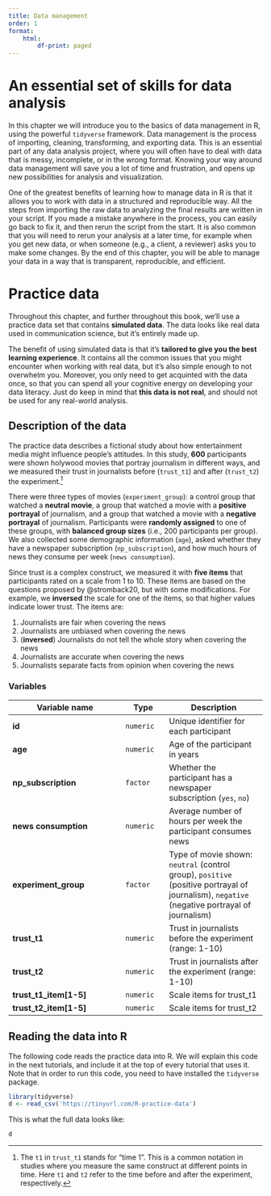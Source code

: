 ```yaml
---
title: Data management
order: 1
format:
    html:
        df-print: paged
---
```


# An essential set of skills for data analysis {#introduction}

In this chapter we will introduce you to the basics of data management in R, using the powerful `tidyverse` framework.
Data management is the process of importing, cleaning, transforming, and exporting data.
This is an essential part of any data analysis project, where you will often have to deal with data that is messy, incomplete, or in the wrong format.
Knowing your way around data management will save you a lot of time and frustration, and opens up new possibilities for analysis and visualization.

One of the greatest benefits of learning how to manage data in R is that it allows you to work with data in a structured and reproducible way.
All the steps from importing the raw data to analyzing the final results are written in your script.
If you made a mistake anywhere in the process, you can easily go back to fix it, and then rerun the script from the start.
It is also common that you will need to rerun your analysis at a later time, for example when you get new data, or when someone (e.g., a client, a reviewer) asks you to make some changes.
By the end of this chapter, you will be able to manage your data in a way that is transparent, reproducible, and efficient.

# Practice data {#practice-data} 

Throughout this chapter, and further throughout this book, we'll use a practice data set that contains **simulated data**.
The data looks like real data used in communication science, but it's entirely made up.

The benefit of using simulated data is that it's **tailored to give you the best learning experience**. 
It contains all the common issues that you might encounter when working with real data, but it's also simple enough to not overwhelm you.
Moreover, you only need to get acquinted with the data once, so that you can spend all your cognitive energy on developing your data literacy.
Just do keep in mind that **this data is not real**, and should not be used for any real-world analysis.

## Description of the data

The practice data describes a fictional study about how entertainment media might influence people's attitudes.
In this study, **600** participants were shown holywood movies that portray journalism in different ways, and we measured their trust in journalists before (`trust_t1`) and after (`trust_t2`) the experiment.[^1]

[^1]: The `t1` in `trust_t1` stands for "time 1". This is a common notation in studies where you measure the same construct at different points in time. Here `t1` and `t2` refer to the time before and after the experiment, respectively.

There were three types of movies (`experiment_group`): a control group that watched a **neutral movie**, a group that watched a movie with a **positive portrayal** of journalism, and a group that watched a movie with a **negative portrayal** of journalism.
Participants were **randomly assigned** to one of these groups, with **balanced group sizes** (i.e., 200 participants per group).
We also collected some demographic information (`age`), asked whether they have a newspaper subscription (`np_subscription`), and how much hours of news they consume per week (`news consumption`).

Since trust is a complex construct, we measured it with **five items** that participants rated on a scale from 1 to 10.
These items are based on the questions proposed by @stromback20, but with some modifications.
For example, we **inversed** the scale for one of the items, so that higher values indicate lower trust.
The items are:

1. Journalists are fair when covering the news
2. Journalists are unbiased when covering the news
3. (**inversed**) Journalists do not tell the whole story when covering the news
4. Journalists are accurate when covering the news
5. Journalists separate facts from opinion when covering the news



### Variables

| Variable name | Type | Description |
|---------------|------|-------------|
| **id** | `numeric` | Unique identifier for each participant |
| **age** | `numeric` | Age of the participant in years |
| **np_subscription** | `factor` | Whether the participant has a newspaper subscription (`yes`, `no`) |
| **news consumption** | `numeric` | Average number of hours per week the participant consumes news |
| **experiment_group** | `factor` | Type of movie shown: `neutral` (control group), `positive` (positive portrayal of journalism), `negative` (negative portrayal of journalism) |
| **trust_t1** | `numeric` | Trust in journalists before the experiment (range: 1-10) |
| **trust_t2** | `numeric` | Trust in journalists after the experiment (range: 1-10) |
| **trust_t1_item[1-5]** | `numeric` | Scale items for trust_t1 |
| **trust_t2_item[1-5]** | `numeric` | Scale items for trust_t2 |

    
## Reading the data into R

The following code reads the practice data into R.
We will explain this code in the next tutorials, and include it at the top of every tutorial that uses it.
Note that in order to run this code, you need to have installed the `tidyverse` package.

```r
library(tidyverse)
d <- read_csv('https://tinyurl.com/R-practice-data')
```

This is what the full data looks like:

```r
d
```